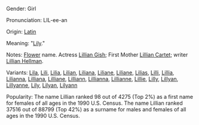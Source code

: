 Gender: Girl

Pronunciation: LIL-ee-an

Origin: [[Latin]]

Meaning: "[[Lily]]."

Notes: [[Flower]] name. Actress [[W:Lillian Gish|Lillian Gish]]; First Mother [[W:Lillian Carter|Lillian Cartet]]; writer [[W:Lillian Hellman|Lillian Hellman]].

Variants: [[Lila]], [[Lili]], [[Lilia]], [[Lilian]], [[Liliana]], [[Liliane]], [[Liliane]], [[Lilias]], [[Lilli]], [[Lillia]], [[Lilianna]], [[Lilliana]], [[Lilliane]], [[Lilliann]], [[Lillianna]], [[Lillianne]], [[Lillie]], [[Lilly]], [[Lillyan]], [[Lillyanne]], [[Lily]], [[Lilyan]], [[Lilyann]]

Popularity: The name Lillian ranked 98 out of 4275 (Top 2%) as a first name for females of all ages in the 1990 U.S. Census. The name Lillian ranked 37516 out of 88799 (Top 42%) as a surname for males and females of all ages in the 1990 U.S. Census.
